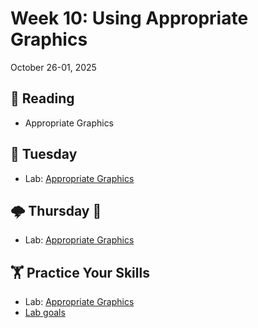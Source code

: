 # Week 10: Using Appropriate Graphics



October 26-01, 2025

## 📖 Reading

- Appropriate Graphics




## 🌮 Tuesday

- Lab: [Appropriate Graphics](../assignment-repos/06-appropriate-graphics/index.qmd)


## 🌩️ Thursday 🔨 

- Lab: [Appropriate Graphics](../assignment-repos/06-appropriate-graphics/index.qmd)


##  🏋 Practice Your Skills

- Lab: [Appropriate Graphics](../assignment-repos/06-appropriate-graphics/index.qmd)
- [Lab goals](../assignment-repos/06-appropriate-graphics/tilt.qmd)

